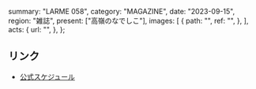   summary: "LARME 058",
  category: "MAGAZINE",
  date: "2023-09-15",
  region: "雑誌",
  present: ["高嶺のなでしこ"],
  images: [
    {
      path: "",
      ref: "",
    },
  ],
  acts: {
    url: "",
  },
};

## リンク

- [公式スケジュール](https://takanenonadeshiko.jp/?p=1377)
